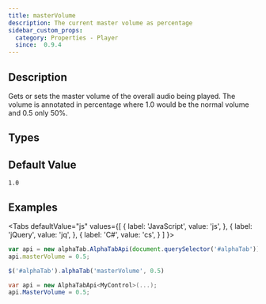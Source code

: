 ```yaml
---
title: masterVolume
description: The current master volume as percentage
sidebar_custom_props:
  category: Properties - Player
  since:  0.9.4
---
```


<SinceBadge since="0.9.4" />


## Description
Gets or sets the master volume of the overall audio being played. The volume is annotated in percentage where 1.0 would be the normal volume and 0.5 only 50%.


<PropertyDescription metadata={metadata} />


## Types

<TypeTable>
    <TypeRow type="all" name="double" />
</TypeTable>

## Default Value

`1.0`

## Examples

<Tabs
  defaultValue="js"
  values={[
    { label: 'JavaScript', value: 'js', },
    { label: 'jQuery', value: 'jq', },
    { label: 'C#', value: 'cs', }
  ]
}>
<TabItem value="js">

```js
var api = new alphaTab.AlphaTabApi(document.querySelector('#alphaTab'));
api.masterVolume = 0.5;
```

</TabItem>
<TabItem value="jq">

```js
$('#alphaTab').alphaTab('masterVolume', 0.5)
```

</TabItem>
<TabItem value="cs">

```csharp
var api = new AlphaTabApi<MyControl>(...);
api.MasterVolume = 0.5;
```

</TabItem>
</Tabs>